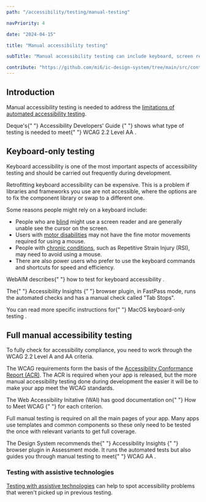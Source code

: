 ```yaml
---
path: "/accessibility/testing/manual-testing"

navPriority: 4

date: "2024-04-15"

title: "Manual accessibility testing"

subTitle: "Manual accessibility testing can include keyboard, screen reader and documentation checks."

contribute: "https://github.com/mi6/ic-design-system/tree/main/src/content/structured/accessibility/testing/manual-testing.mdx"
---
```



## Introduction

Manual accessibility testing is needed to address the [limitations of automated accessibility testing](/accessibility/testing/automated-testing-limitation).

<p>
  Deque's{" "}
  <ic-link
    target="_blank"
    href="https://dequeuniversity.com/checklists/web/guide"
    rel="noreferrer noopener nofollow"
  >
    Accessibility Developers' Guide
  </ic-link>{" "}
  shows what type of testing is needed to meet{" "}
  <ic-link
    target=""
    href="/accessibility/requirement/wcag"
    rel="noreferrer noopener nofollow"
  >
    WCAG 2.2 Level AA
  </ic-link>
  .
</p>

## Keyboard-only testing

Keyboard accessibility is one of the most important aspects of accessibility testing and should be carried out frequently during development.

Retrofitting keyboard accessibility can be expensive. This is a problem if libraries and frameworks you use are not accessible, where the options are to fix the component library or swap to a different one.

Some reasons people might rely on a keyboard include:

- People who are [blind](/accessibility/needs/visual) might use a screen reader and are generally unable see the cursor on the screen.
- Users with [motor disabilities](/accessibility/needs/motor) may not have the fine motor movements required for using a mouse.
- People with [chronic conditions](/accessibility/needs/motor), such as Repetitive Strain Injury (RSI), may need to avoid using a mouse.
- There are also power users who prefer to use the keyboard commands and shortcuts for speed and efficiency.

<p>
  WebAIM describes{" "}
  <ic-link
    target="_blank"
    href="https://webaim.org/techniques/keyboard/"
    rel="noreferrer noopener nofollow"
  >
    how to test for keyboard accessibility
  </ic-link>
  .
</p>

<p>
  The{" "}
  <ic-link
    target="_blank"
    href="https://accessibilityinsights.io/docs/en/web/overview"
    rel="noreferrer noopener nofollow"
  >
    Accessibility Insights
  </ic-link>{" "}
  browser plugin, in FastPass mode, runs the automated checks and has a manual
  check called "Tab Stops".
</p>

<p>
  You can read more specific instructions for{" "}
  <ic-link
    target="_blank"
    href="https://dequeuniversity.com/mac/keyboard-access-mac"
    rel="noreferrer noopener nofollow"
  >
    MacOS keyboard-only testing
  </ic-link>
  .
</p>

## Full manual accessibility testing

To fully check for accessibility compliance, you need to work through the WCAG 2.2 Level A and AA criteria.

The WCAG requirements form the basis of the [Accessibility Conformance Report (ACR)](/accessibility/documenting/conformance-report). The ACR is required when your app is released, but the more manual accessibility testing done during development the easier it will be to make your app meet the WCAG standards.

<p>
  The Web Accessibility Initative (WAI) has good documentation on{" "}
  <ic-link
    target="_blank"
    href="https://www.w3.org/WAI/WCAG22/quickref/"
    rel="noreferrer noopener nofollow"
  >
    How to Meet WCAG
  </ic-link>{" "}
  for each criterion.
</p>

Full manual testing is required on all the main pages of your app. Many apps use templates and common components so these only need to be tested the once with relevant variants to get full coverage.

<p>
  The Design System recommends the{" "}
  <ic-link
    target="_blank"
    href="https://accessibilityinsights.io/docs/en/web/overview"
    rel="noreferrer noopener nofollow"
  >
    Accessibility Insights
  </ic-link>{" "}
  browser plugin in Assessment mode. It runs the automated tests but also guides
  you through manual testing to meet{" "}
  <ic-link
    target=""
    href="/accessibility/requirement/wcag#level-aa"
    rel="noreferrer noopener nofollow"
  >
    WCAG AA
  </ic-link>
  .
</p>

<IcAlert
  variant="info"
  message="Once the application is released, it's recommended to do full manual testing for any big features or updates."
/>

### Testing with assistive technologies

[Testing with assistive technologies](/accessibility/testing/assistive-tech-testing) can help to spot accessibility problems that weren't picked up in previous testing.
